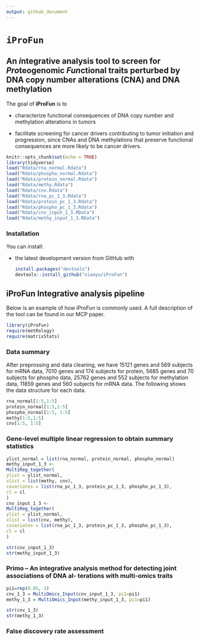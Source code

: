 ```yaml
---
output: github_document
---
```

<!-- README.md is generated from README.Rmd. Please edit that file -->

# `iProFun`

## An *i*ntegrative analysis tool to screen for *Pro*teogenomic *Fun*ctional traits perturbed by DNA copy number alterations (CNA) and DNA methylation


The goal of **iProFun** is to 

* characterize functional consequences of DNA copy number and methylation alterations in tumors 

* facilitate screening for cancer drivers contributing to tumor initiation and progression, since CNAs and DNA methylations that preserve functional consequences are more likely to be cancer drivers. 

```r
knitr::opts_chunk$set(echo = TRUE)
library(tidyverse)
load("Rdata/rna_normal.Rdata")
load("Rdata/phospho_normal.Rdata")
load("Rdata/protein_normal.Rdata")
load("Rdata/methy.Rdata")
load("Rdata/cnv.Rdata")
load("Rdata/rna_pc_1_3.Rdata")
load("Rdata/protein_pc_1_3.Rdata")
load("Rdata/phospho_pc_1_3.Rdata")
load("Rdata/cnv_input_1_3.RData")
load("Rdata/methy_input_1_3.RData")
```




### Installation

You can install:

<!-- * the most recent officially-released version from CRAN with -->

<!--     ```R -->
<!--     install.packages("iProFun") -->
<!--     ```` -->

* the latest development version from GitHub with

    ```R
    install.packages("devtools")
    devtools::install_github("xiaoyu/iProFun")
    ````
    
    
## iProFun Integrative analysis pipeline

Below is an example of how iProFun is commonly used.  A full description of the tool can be found in our MCP paper.

```r
library(iProFun)
require(metRology)
require(matrixStats)
```


### Data summary

After preprossing and data cleaning, we have 15121 genes and 569 subjects for mRNA data, 7010 genes and 174 subjects for protein, 5685 genes and 70 subjects for phospho data, 25762 genes and 552 subjects for methylation data, 11859 genes and 560 subjects for mRNA data. The following shows the data structure for each data.

```r
rna_normal[1:5,1:5]
protein_normal[1:5,1:5]
phospho_normal[1:5, 1:5]
methy[1:5,1:5]
cnv[1:5, 1:5]
```

### Gene-level multiple linear regression to obtain summary statistics

```r
ylist_normal = list(rna_normal, protein_normal, phospho_normal)
methy_input_1_3 <-
MultiReg_together(
ylist = ylist_normal,
xlist = list(methy, cnv),
covariates = list(rna_pc_1_3, protein_pc_1_3, phospho_pc_1_3),
cl = cl
)
cnv_input_1_3 <-
MultiReg_together(
ylist = ylist_normal,
xlist = list(cnv, methy),
covariates = list(rna_pc_1_3, protein_pc_1_3, phospho_pc_1_3),
cl = cl
)

```





```r
str(cnv_input_1_3)
str(methy_input_1_3)
```


### Primo – An integrative analysis method for detecting joint associations of DNA al- terations with multi-omics traits

```r
pi1=rep(0.05, 3)
cnv_1_3 = MultiOmics_Input(cnv_input_1_3, pi1=pi1)
methy_1_3 = MultiOmics_Input(methy_input_1_3, pi1=pi1)
```

```r
str(cnv_1_3)
str(methy_1_3)
```


### False discovery rate assessment
